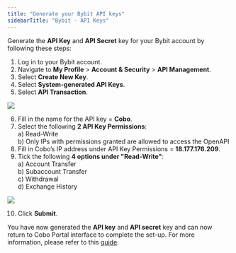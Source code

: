 ```yaml
---
title: "Generate your Bybit API keys"
sidebarTitle: "Bybit - API Keys"
---
```


Generate the **API Key** and **API Secret** key for your Bybit account by following these steps:

1) Log in to your Bybit account.
2) Navigate to **My Profile** > **Account & Security** > **API Management**.
3) Select **Create New Key**.
4) Select **System-generated API Keys**.
5) Select **API Transaction**.

<img src="/cn/images/exchange-wallet/7.png" className="screenshot_modal"/>

6) Fill in the name for the API key = **Cobo**.
7) Select the following **2 API Key Permissions**:<br />
    a) Read-Write<br />
    b) Only IPs with permissions granted are allowed to access the OpenAPI<br />
8) Fill in Cobo’s IP address under API Key Permissions = **18.177.176.209**.
9) Tick the following **4 options under "Read-Write"**:<br />
    a) Account Transfer<br />
    b) Subaccount Transfer<br />
    c) Withdrawal<br />
    d) Exchange History<br />
<img src="/cn/images/exchange-wallet/8.png" className="screenshot_modal"/>

10) Click **Submit**.

You have now generated the **API key** and **API secret** key and can now return to Cobo Portal interface to complete the set-up. For more information, please refer to this [guide](https://www.bybit.com/en/help-center/article/How-to-create-your-API-key).
